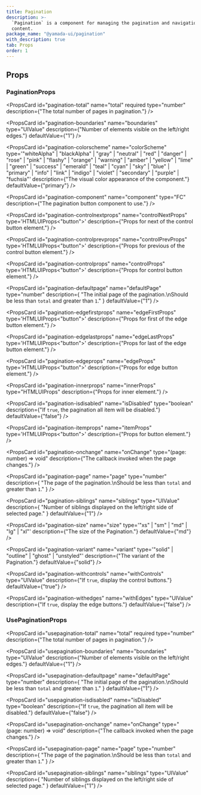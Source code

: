 ```yaml
---
title: Pagination
description: >-
  `Pagination` is a component for managing the pagination and navigation of
  content.
package_name: "@yamada-ui/pagination"
with_description: true
tab: Props
order: 1
---
```


## Props

### PaginationProps

<PropsCard
  id="pagination-total"
  name="total"
  required
  type="number"
  description={"The total number of pages in pagination."}
/>

<PropsCard id="pagination-_accept" name="_accept" type="CSSUIObject" />

<PropsCard id="pagination-_active" name="_active" type="CSSUIObject" />

<PropsCard id="pagination-_after" name="_after" type="CSSUIObject" />

<PropsCard id="pagination-_anylink" name="_anyLink" type="CSSUIObject" />

<PropsCard id="pagination-_autofill" name="_autofill" type="CSSUIObject" />

<PropsCard id="pagination-_backdrop" name="_backdrop" type="CSSUIObject" />

<PropsCard id="pagination-_before" name="_before" type="CSSUIObject" />

<PropsCard id="pagination-_between" name="_between" type="CSSUIObject" />

<PropsCard id="pagination-_blank" name="_blank" type="CSSUIObject" />

<PropsCard id="pagination-_checked" name="_checked" type="CSSUIObject" />

<PropsCard id="pagination-_cue" name="_cue" type="CSSUIObject" />

<PropsCard id="pagination-_cueregion" name="_cueRegion" type="CSSUIObject" />

<PropsCard id="pagination-_dark" name="_dark" type="CSSUIObject" />

<PropsCard id="pagination-_default" name="_default" type="CSSUIObject" />

<PropsCard id="pagination-_disabled" name="_disabled" type="CSSUIObject" />

<PropsCard id="pagination-_empty" name="_empty" type="CSSUIObject" />

<PropsCard id="pagination-_enabled" name="_enabled" type="CSSUIObject" />

<PropsCard id="pagination-_end" name="_end" type="CSSUIObject" />

<PropsCard id="pagination-_even" name="_even" type="CSSUIObject" />

<PropsCard id="pagination-_expanded" name="_expanded" type="CSSUIObject" />

<PropsCard
  id="pagination-_fileselector"
  name="_fileSelector"
  type="CSSUIObject"
/>

<PropsCard id="pagination-_filled" name="_filled" type="CSSUIObject" />

<PropsCard id="pagination-_first" name="_first" type="CSSUIObject" />

<PropsCard
  id="pagination-_firstletter"
  name="_firstLetter"
  type="CSSUIObject"
/>

<PropsCard id="pagination-_firstline" name="_firstLine" type="CSSUIObject" />

<PropsCard id="pagination-_focus" name="_focus" type="CSSUIObject" />

<PropsCard
  id="pagination-_focusvisible"
  name="_focusVisible"
  type="CSSUIObject"
/>

<PropsCard
  id="pagination-_focuswithin"
  name="_focusWithin"
  type="CSSUIObject"
/>

<PropsCard id="pagination-_fullscreen" name="_fullScreen" type="CSSUIObject" />

<PropsCard id="pagination-_grabbed" name="_grabbed" type="CSSUIObject" />

<PropsCard
  id="pagination-_groupaccept"
  name="_groupAccept"
  type="CSSUIObject"
/>

<PropsCard
  id="pagination-_groupactive"
  name="_groupActive"
  type="CSSUIObject"
/>

<PropsCard id="pagination-_groupblank" name="_groupBlank" type="CSSUIObject" />

<PropsCard
  id="pagination-_groupchecked"
  name="_groupChecked"
  type="CSSUIObject"
/>

<PropsCard
  id="pagination-_groupdisabled"
  name="_groupDisabled"
  type="CSSUIObject"
/>

<PropsCard
  id="pagination-_groupenabled"
  name="_groupEnabled"
  type="CSSUIObject"
/>

<PropsCard
  id="pagination-_groupexpanded"
  name="_groupExpanded"
  type="CSSUIObject"
/>

<PropsCard id="pagination-_groupfocus" name="_groupFocus" type="CSSUIObject" />

<PropsCard
  id="pagination-_groupfocusvisible"
  name="_groupFocusVisible"
  type="CSSUIObject"
/>

<PropsCard
  id="pagination-_groupfocuswithin"
  name="_groupFocusWithin"
  type="CSSUIObject"
/>

<PropsCard
  id="pagination-_groupgrabbed"
  name="_groupGrabbed"
  type="CSSUIObject"
/>

<PropsCard
  id="pagination-_grouphorizontal"
  name="_groupHorizontal"
  type="CSSUIObject"
/>

<PropsCard id="pagination-_grouphover" name="_groupHover" type="CSSUIObject" />

<PropsCard id="pagination-_groupidle" name="_groupIdle" type="CSSUIObject" />

<PropsCard
  id="pagination-_groupinvalid"
  name="_groupInvalid"
  type="CSSUIObject"
/>

<PropsCard
  id="pagination-_grouploaded"
  name="_groupLoaded"
  type="CSSUIObject"
/>

<PropsCard
  id="pagination-_grouploading"
  name="_groupLoading"
  type="CSSUIObject"
/>

<PropsCard
  id="pagination-_groupoptional"
  name="_groupOptional"
  type="CSSUIObject"
/>

<PropsCard
  id="pagination-_groupplaceholdershown"
  name="_groupPlaceholderShown"
  type="CSSUIObject"
/>

<PropsCard
  id="pagination-_grouppressed"
  name="_groupPressed"
  type="CSSUIObject"
/>

<PropsCard
  id="pagination-_groupreadonly"
  name="_groupReadOnly"
  type="CSSUIObject"
/>

<PropsCard
  id="pagination-_groupreadwrite"
  name="_groupReadWrite"
  type="CSSUIObject"
/>

<PropsCard
  id="pagination-_groupreject"
  name="_groupReject"
  type="CSSUIObject"
/>

<PropsCard
  id="pagination-_grouprequired"
  name="_groupRequired"
  type="CSSUIObject"
/>

<PropsCard
  id="pagination-_groupselected"
  name="_groupSelected"
  type="CSSUIObject"
/>

<PropsCard
  id="pagination-_groupuserinvalid"
  name="_groupUserInvalid"
  type="CSSUIObject"
/>

<PropsCard id="pagination-_groupvalid" name="_groupValid" type="CSSUIObject" />

<PropsCard
  id="pagination-_groupvertical"
  name="_groupVertical"
  type="CSSUIObject"
/>

<PropsCard id="pagination-_hidden" name="_hidden" type="CSSUIObject" />

<PropsCard id="pagination-_holiday" name="_holiday" type="CSSUIObject" />

<PropsCard id="pagination-_horizontal" name="_horizontal" type="CSSUIObject" />

<PropsCard id="pagination-_hover" name="_hover" type="CSSUIObject" />

<PropsCard id="pagination-_idle" name="_idle" type="CSSUIObject" />

<PropsCard
  id="pagination-_indeterminate"
  name="_indeterminate"
  type="CSSUIObject"
/>

<PropsCard id="pagination-_inrange" name="_inRange" type="CSSUIObject" />

<PropsCard id="pagination-_invalid" name="_invalid" type="CSSUIObject" />

<PropsCard id="pagination-_last" name="_last" type="CSSUIObject" />

<PropsCard id="pagination-_light" name="_light" type="CSSUIObject" />

<PropsCard id="pagination-_link" name="_link" type="CSSUIObject" />

<PropsCard id="pagination-_loaded" name="_loaded" type="CSSUIObject" />

<PropsCard id="pagination-_loading" name="_loading" type="CSSUIObject" />

<PropsCard id="pagination-_marker" name="_marker" type="CSSUIObject" />

<PropsCard id="pagination-_mediadark" name="_mediaDark" type="CSSUIObject" />

<PropsCard id="pagination-_medialight" name="_mediaLight" type="CSSUIObject" />

<PropsCard
  id="pagination-_mediareducemotion"
  name="_mediaReduceMotion"
  type="CSSUIObject"
/>

<PropsCard id="pagination-_modal" name="_modal" type="CSSUIObject" />

<PropsCard
  id="pagination-_nativeactive"
  name="_nativeActive"
  type="CSSUIObject"
/>

<PropsCard
  id="pagination-_nativechecked"
  name="_nativeChecked"
  type="CSSUIObject"
/>

<PropsCard
  id="pagination-_nativedisabled"
  name="_nativeDisabled"
  type="CSSUIObject"
/>

<PropsCard
  id="pagination-_nativefocus"
  name="_nativeFocus"
  type="CSSUIObject"
/>

<PropsCard
  id="pagination-_nativefocusvisible"
  name="_nativeFocusVisible"
  type="CSSUIObject"
/>

<PropsCard
  id="pagination-_nativefocuswithin"
  name="_nativeFocusWithin"
  type="CSSUIObject"
/>

<PropsCard
  id="pagination-_nativehidden"
  name="_nativeHidden"
  type="CSSUIObject"
/>

<PropsCard
  id="pagination-_nativehover"
  name="_nativeHover"
  type="CSSUIObject"
/>

<PropsCard
  id="pagination-_nativereadonly"
  name="_nativeReadOnly"
  type="CSSUIObject"
/>

<PropsCard
  id="pagination-_nativetarget"
  name="_nativeTarget"
  type="CSSUIObject"
/>

<PropsCard
  id="pagination-_nativevalid"
  name="_nativeValid"
  type="CSSUIObject"
/>

<PropsCard id="pagination-_notfirst" name="_notFirst" type="CSSUIObject" />

<PropsCard id="pagination-_notlast" name="_notLast" type="CSSUIObject" />

<PropsCard id="pagination-_nottarget" name="_notTarget" type="CSSUIObject" />

<PropsCard id="pagination-_odd" name="_odd" type="CSSUIObject" />

<PropsCard id="pagination-_only" name="_only" type="CSSUIObject" />

<PropsCard id="pagination-_optional" name="_optional" type="CSSUIObject" />

<PropsCard id="pagination-_outrange" name="_outRange" type="CSSUIObject" />

<PropsCard id="pagination-_outside" name="_outside" type="CSSUIObject" />

<PropsCard id="pagination-_paused" name="_paused" type="CSSUIObject" />

<PropsCard id="pagination-_peeraccept" name="_peerAccept" type="CSSUIObject" />

<PropsCard id="pagination-_peeractive" name="_peerActive" type="CSSUIObject" />

<PropsCard id="pagination-_peerblank" name="_peerBlank" type="CSSUIObject" />

<PropsCard
  id="pagination-_peerchecked"
  name="_peerChecked"
  type="CSSUIObject"
/>

<PropsCard
  id="pagination-_peerdisabled"
  name="_peerDisabled"
  type="CSSUIObject"
/>

<PropsCard
  id="pagination-_peerenabled"
  name="_peerEnabled"
  type="CSSUIObject"
/>

<PropsCard
  id="pagination-_peerexpanded"
  name="_peerExpanded"
  type="CSSUIObject"
/>

<PropsCard id="pagination-_peerfocus" name="_peerFocus" type="CSSUIObject" />

<PropsCard
  id="pagination-_peerfocusvisible"
  name="_peerFocusVisible"
  type="CSSUIObject"
/>

<PropsCard
  id="pagination-_peerfocuswithin"
  name="_peerFocusWithin"
  type="CSSUIObject"
/>

<PropsCard
  id="pagination-_peergrabbed"
  name="_peerGrabbed"
  type="CSSUIObject"
/>

<PropsCard
  id="pagination-_peerhorizontal"
  name="_peerHorizontal"
  type="CSSUIObject"
/>

<PropsCard id="pagination-_peerhover" name="_peerHover" type="CSSUIObject" />

<PropsCard id="pagination-_peeridle" name="_peerIdle" type="CSSUIObject" />

<PropsCard
  id="pagination-_peerinvalid"
  name="_peerInvalid"
  type="CSSUIObject"
/>

<PropsCard id="pagination-_peerloaded" name="_peerLoaded" type="CSSUIObject" />

<PropsCard
  id="pagination-_peerloading"
  name="_peerLoading"
  type="CSSUIObject"
/>

<PropsCard
  id="pagination-_peeroptional"
  name="_peerOptional"
  type="CSSUIObject"
/>

<PropsCard
  id="pagination-_peerplaceholdershown"
  name="_peerPlaceholderShown"
  type="CSSUIObject"
/>

<PropsCard
  id="pagination-_peerpressed"
  name="_peerPressed"
  type="CSSUIObject"
/>

<PropsCard
  id="pagination-_peerreadonly"
  name="_peerReadOnly"
  type="CSSUIObject"
/>

<PropsCard
  id="pagination-_peerreadwrite"
  name="_peerReadWrite"
  type="CSSUIObject"
/>

<PropsCard id="pagination-_peerreject" name="_peerReject" type="CSSUIObject" />

<PropsCard
  id="pagination-_peerrequired"
  name="_peerRequired"
  type="CSSUIObject"
/>

<PropsCard
  id="pagination-_peerselected"
  name="_peerSelected"
  type="CSSUIObject"
/>

<PropsCard
  id="pagination-_peeruserinvalid"
  name="_peerUserInvalid"
  type="CSSUIObject"
/>

<PropsCard id="pagination-_peervalid" name="_peerValid" type="CSSUIObject" />

<PropsCard
  id="pagination-_peervertical"
  name="_peerVertical"
  type="CSSUIObject"
/>

<PropsCard id="pagination-_picture" name="_picture" type="CSSUIObject" />

<PropsCard
  id="pagination-_placeholder"
  name="_placeholder"
  type="CSSUIObject"
/>

<PropsCard
  id="pagination-_placeholdershown"
  name="_placeholderShown"
  type="CSSUIObject"
/>

<PropsCard id="pagination-_playing" name="_playing" type="CSSUIObject" />

<PropsCard id="pagination-_pressed" name="_pressed" type="CSSUIObject" />

<PropsCard id="pagination-_print" name="_print" type="CSSUIObject" />

<PropsCard id="pagination-_readonly" name="_readOnly" type="CSSUIObject" />

<PropsCard id="pagination-_readwrite" name="_readWrite" type="CSSUIObject" />

<PropsCard id="pagination-_reject" name="_reject" type="CSSUIObject" />

<PropsCard id="pagination-_required" name="_required" type="CSSUIObject" />

<PropsCard id="pagination-_ripple" name="_ripple" type="CSSUIObject" />

<PropsCard id="pagination-_scrollbar" name="_scrollbar" type="CSSUIObject" />

<PropsCard
  id="pagination-_scrollbarbutton"
  name="_scrollbarButton"
  type="CSSUIObject"
/>

<PropsCard
  id="pagination-_scrollbarcorner"
  name="_scrollbarCorner"
  type="CSSUIObject"
/>

<PropsCard
  id="pagination-_scrollbarthumb"
  name="_scrollbarThumb"
  type="CSSUIObject"
/>

<PropsCard
  id="pagination-_scrollbartrack"
  name="_scrollbarTrack"
  type="CSSUIObject"
/>

<PropsCard
  id="pagination-_scrollbartrackpiece"
  name="_scrollbarTrackPiece"
  type="CSSUIObject"
/>

<PropsCard id="pagination-_selected" name="_selected" type="CSSUIObject" />

<PropsCard id="pagination-_selection" name="_selection" type="CSSUIObject" />

<PropsCard id="pagination-_start" name="_start" type="CSSUIObject" />

<PropsCard id="pagination-_target" name="_target" type="CSSUIObject" />

<PropsCard id="pagination-_today" name="_today" type="CSSUIObject" />

<PropsCard
  id="pagination-_userinvalid"
  name="_userInvalid"
  type="CSSUIObject"
/>

<PropsCard id="pagination-_valid" name="_valid" type="CSSUIObject" />

<PropsCard id="pagination-_vertical" name="_vertical" type="CSSUIObject" />

<PropsCard id="pagination-_visited" name="_visited" type="CSSUIObject" />

<PropsCard id="pagination-_weekend" name="_weekend" type="CSSUIObject" />

<PropsCard
  id="pagination-boundaries"
  name="boundaries"
  type="UIValue<number>"
  description={"Number of elements visible on the left/right edges."}
  defaultValue={"1"}
/>

<PropsCard
  id="pagination-colorscheme"
  name="colorScheme"
  type='"whiteAlpha" | "blackAlpha" | "gray" | "neutral" | "red" | "danger" | "rose" | "pink" | "flashy" | "orange" | "warning" | "amber" | "yellow" | "lime" | "green" | "success" | "emerald" | "teal" | "cyan" | "sky" | "blue" | "primary" | "info" | "link" | "indigo" | "violet" | "secondary" | "purple" | "fuchsia"'
  description={"The visual color appearance of the component."}
  defaultValue={"primary"}
/>

<PropsCard
  id="pagination-component"
  name="component"
  type="FC<PaginationItemProps>"
  description={"The pagination button component to use."}
/>

<PropsCard
  id="pagination-controlnextprops"
  name="controlNextProps"
  type='HTMLUIProps<"button">'
  description={"Props for next of the control button element."}
/>

<PropsCard
  id="pagination-controlprevprops"
  name="controlPrevProps"
  type='HTMLUIProps<"button">'
  description={"Props for previous of the control button element."}
/>

<PropsCard
  id="pagination-controlprops"
  name="controlProps"
  type='HTMLUIProps<"button">'
  description={"Props for control button element."}
/>

<PropsCard
  id="pagination-defaultpage"
  name="defaultPage"
  type="number"
  description={
    "The initial page of the pagination.\nShould be less than `total` and greater than `1`."
  }
  defaultValue={"1"}
/>

<PropsCard
  id="pagination-edgefirstprops"
  name="edgeFirstProps"
  type='HTMLUIProps<"button">'
  description={"Props for first of the edge button element."}
/>

<PropsCard
  id="pagination-edgelastprops"
  name="edgeLastProps"
  type='HTMLUIProps<"button">'
  description={"Props for last of the edge button element."}
/>

<PropsCard
  id="pagination-edgeprops"
  name="edgeProps"
  type='HTMLUIProps<"button">'
  description={"Props for edge button element."}
/>

<PropsCard
  id="pagination-innerprops"
  name="innerProps"
  type="HTMLUIProps"
  description={"Props for inner element."}
/>

<PropsCard
  id="pagination-isdisabled"
  name="isDisabled"
  type="boolean"
  description={"If `true`, the pagination all item will be disabled."}
  defaultValue={"false"}
/>

<PropsCard
  id="pagination-itemprops"
  name="itemProps"
  type='HTMLUIProps<"button">'
  description={"Props for button element."}
/>

<PropsCard
  id="pagination-onchange"
  name="onChange"
  type="(page: number) => void"
  description={"The callback invoked when the page changes."}
/>

<PropsCard
  id="pagination-page"
  name="page"
  type="number"
  description={
    "The page of the pagination.\nShould be less than `total` and greater than `1`."
  }
/>

<PropsCard
  id="pagination-siblings"
  name="siblings"
  type="UIValue<number>"
  description={
    "Number of siblings displayed on the left/right side of selected page."
  }
  defaultValue={"1"}
/>

<PropsCard
  id="pagination-size"
  name="size"
  type='"xs" | "sm" | "md" | "lg" | "xl"'
  description={"The size of the Pagination."}
  defaultValue={"md"}
/>

<PropsCard
  id="pagination-variant"
  name="variant"
  type='"solid" | "outline" | "ghost" | "unstyled"'
  description={"The variant of the Pagination."}
  defaultValue={"solid"}
/>

<PropsCard
  id="pagination-withcontrols"
  name="withControls"
  type="UIValue<boolean>"
  description={"If `true`, display the control buttons."}
  defaultValue={"true"}
/>

<PropsCard
  id="pagination-withedges"
  name="withEdges"
  type="UIValue<boolean>"
  description={"If `true`, display the edge buttons."}
  defaultValue={"false"}
/>

### UsePaginationProps

<PropsCard
  id="usepagination-total"
  name="total"
  required
  type="number"
  description={"The total number of pages in pagination."}
/>

<PropsCard
  id="usepagination-boundaries"
  name="boundaries"
  type="UIValue<number>"
  description={"Number of elements visible on the left/right edges."}
  defaultValue={"1"}
/>

<PropsCard
  id="usepagination-defaultpage"
  name="defaultPage"
  type="number"
  description={
    "The initial page of the pagination.\nShould be less than `total` and greater than `1`."
  }
  defaultValue={"1"}
/>

<PropsCard
  id="usepagination-isdisabled"
  name="isDisabled"
  type="boolean"
  description={"If `true`, the pagination all item will be disabled."}
  defaultValue={"false"}
/>

<PropsCard
  id="usepagination-onchange"
  name="onChange"
  type="(page: number) => void"
  description={"The callback invoked when the page changes."}
/>

<PropsCard
  id="usepagination-page"
  name="page"
  type="number"
  description={
    "The page of the pagination.\nShould be less than `total` and greater than `1`."
  }
/>

<PropsCard
  id="usepagination-siblings"
  name="siblings"
  type="UIValue<number>"
  description={
    "Number of siblings displayed on the left/right side of selected page."
  }
  defaultValue={"1"}
/>
